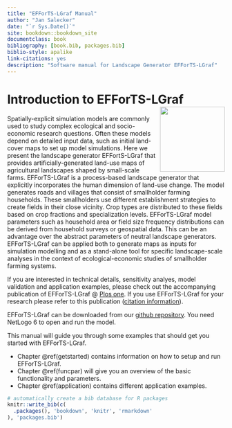 ```yaml
--- 
title: "EFForTS-LGraf Manual"
author: "Jan Salecker"
date: "`r Sys.Date()`"
site: bookdown::bookdown_site
documentclass: book
bibliography: [book.bib, packages.bib]
biblio-style: apalike
link-citations: yes
description: "Software manual for Landscape Generator EFForTS-LGraf"
---
```


# Introduction to EFForTS-LGraf <img src="figures/EFForTS-LGraf_logo.png" align="right" width="150" />

Spatially-explicit simulation models are commonly used to study complex ecological and socio-economic research questions. Often these models depend on detailed input data, such as initial land-cover maps to set up model simulations. Here we present the landscape generator EFFortS-LGraf that provides artificially-generated land-use maps of agricultural landscapes shaped by small-scale farms. EFForTS-LGraf is a process-based landscape generator that explicitly incorporates the human dimension of land-use change. The model generates roads and villages that consist of smallholder farming households. These smallholders use different establishment strategies to create fields in their close vicinity. Crop types are distributed to these fields based on crop fractions and specialization levels. EFForTS-LGraf model parameters such as household area or field size frequency distributions can be derived from household surveys or geospatial data. This can be an advantage over the abstract parameters of neutral landscape generators. EFForTS-LGraf can be applied both to generate maps as inputs for simulation modelling and as a stand-alone tool for specific landscape-scale analyses in the context of ecological-economic studies of smallholder farming systems.


If you are interested in technical details, sensitivity analyes, model validation and application examples, please check out the accompanying publication of EFForTS-LGraf @ [Plos one](https://journals.plos.org/plosone/article?id=10.1371/journal.pone.0222949). If you use EFForTS-LGraf for your research please refer to this publication ([citation information](https://journals.plos.org/plosone/article/citation?id=10.1371/journal.pone.0222949)).

EFForTS-LGraf can be downloaded from our [github repository](https://github.com/nldoc/EFForTS-LGraf).
You need NetLogo 6 to open and run the model.

This manual will guide you through some examples that should get you started with EFForTS-LGraf.

* Chapter \@ref(getstarted) contains information on how to setup and run EFForTS-LGraf.
* Chapter \@ref(funcpar) will give you an overview of the basic functionality and parameters.
* Chapter \@ref(application) contains different application examples.



```r
# automatically create a bib database for R packages
knitr::write_bib(c(
  .packages(), 'bookdown', 'knitr', 'rmarkdown'
), 'packages.bib')
```
